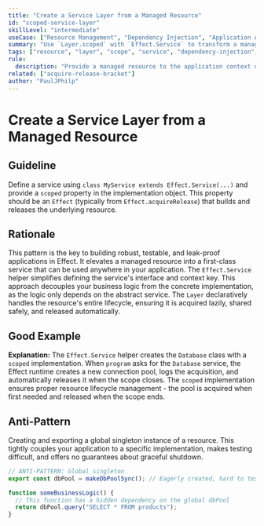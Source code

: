 ```yaml
---
title: "Create a Service Layer from a Managed Resource"
id: "scoped-service-layer"
skillLevel: "intermediate"
useCase: ["Resource Management", "Dependency Injection", "Application Architecture"]
summary: "Use `Layer.scoped` with `Effect.Service` to transform a managed resource into a shareable, application-wide service."
tags: ["resource", "layer", "scope", "service", "dependency-injection", "context", "acquire-release"]
rule:
  description: "Provide a managed resource to the application context using `Layer.scoped`."
related: ["acquire-release-bracket"]
author: "PaulJPhilp"
---
```


# Create a Service Layer from a Managed Resource

## Guideline

Define a service using `class MyService extends Effect.Service(...)` and provide a `scoped` property in the implementation object. This property should be an `Effect` (typically from `Effect.acquireRelease`) that builds and releases the underlying resource.

## Rationale

This pattern is the key to building robust, testable, and leak-proof applications in Effect. It elevates a managed resource into a first-class service that can be used anywhere in your application. The `Effect.Service` helper simplifies defining the service's interface and context key. This approach decouples your business logic from the concrete implementation, as the logic only depends on the abstract service. The `Layer` declaratively handles the resource's entire lifecycle, ensuring it is acquired lazily, shared safely, and released automatically.

## Good Example

<Example path="./src/scoped-service-layer.ts" />

**Explanation:**
The `Effect.Service` helper creates the `Database` class with a `scoped` implementation. When `program` asks for the `Database` service, the Effect runtime creates a new connection pool, logs the acquisition, and automatically releases it when the scope closes. The `scoped` implementation ensures proper resource lifecycle management - the pool is acquired when first needed and released when the scope ends.

## Anti-Pattern

Creating and exporting a global singleton instance of a resource. This tightly couples your application to a specific implementation, makes testing difficult, and offers no guarantees about graceful shutdown.

```typescript
// ANTI-PATTERN: Global singleton
export const dbPool = makeDbPoolSync(); // Eagerly created, hard to test/mock

function someBusinessLogic() {
  // This function has a hidden dependency on the global dbPool
  return dbPool.query("SELECT * FROM products");
}
```
